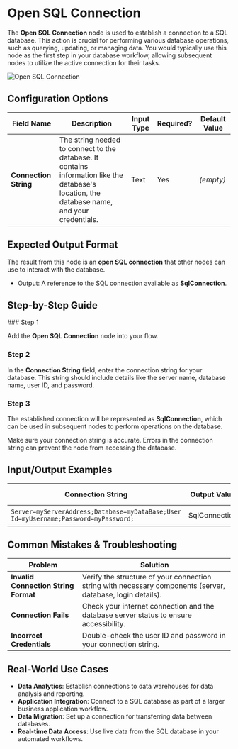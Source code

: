 
# Open SQL Connection

The **Open SQL Connection** node is used to establish a connection to a SQL database. This action is crucial for performing various database operations, such as querying, updating, or managing data. You would typically use this node as the first step in your database workflow, allowing subsequent nodes to utilize the active connection for their tasks.

![Open SQL Connection](./open-sql-connection.png)

## Configuration Options

| Field Name            | Description                                                                                                                                  | Input Type | Required? | Default Value |
| --------------------- | -------------------------------------------------------------------------------------------------------------------------------------------- | ---------- | --------- | ------------- |
| **Connection String** | The string needed to connect to the database. It contains information like the database's location, the database name, and your credentials. | Text       | Yes       | _(empty)_     |

## Expected Output Format

The result from this node is an **open SQL connection** that other nodes can use to interact with the database.

- Output: A reference to the SQL connection available as **SqlConnection**.

## Step-by-Step Guide

<Steps>
### Step 1

Add the **Open SQL Connection** node into your flow.

### Step 2

In the **Connection String** field, enter the connection string for your database. This string should include details like the server name, database name, user ID, and password.

### Step 3

The established connection will be represented as **SqlConnection**, which can be used in subsequent nodes to perform operations on the database.

</Steps>

<Callout type="info" title="Tip">
  Make sure your connection string is accurate. Errors in the connection string
  can prevent the node from accessing the database.
</Callout>

## Input/Output Examples

| Connection String                                                                    | Output Value  | Output Type    |
| ------------------------------------------------------------------------------------ | ------------- | -------------- |
| `Server=myServerAddress;Database=myDataBase;User Id=myUsername;Password=myPassword;` | SqlConnection | SQL Connection |

## Common Mistakes & Troubleshooting

| Problem                              | Solution                                                                                                    |
| ------------------------------------ | ----------------------------------------------------------------------------------------------------------- |
| **Invalid Connection String Format** | Verify the structure of your connection string with necessary components (server, database, login details). |
| **Connection Fails**                 | Check your internet connection and the database server status to ensure accessibility.                      |
| **Incorrect Credentials**            | Double-check the user ID and password in your connection string.                                            |

## Real-World Use Cases

- **Data Analytics**: Establish connections to data warehouses for data analysis and reporting.
- **Application Integration**: Connect to a SQL database as part of a larger business application workflow.
- **Data Migration**: Set up a connection for transferring data between databases.
- **Real-time Data Access**: Use live data from the SQL database in your automated workflows.

